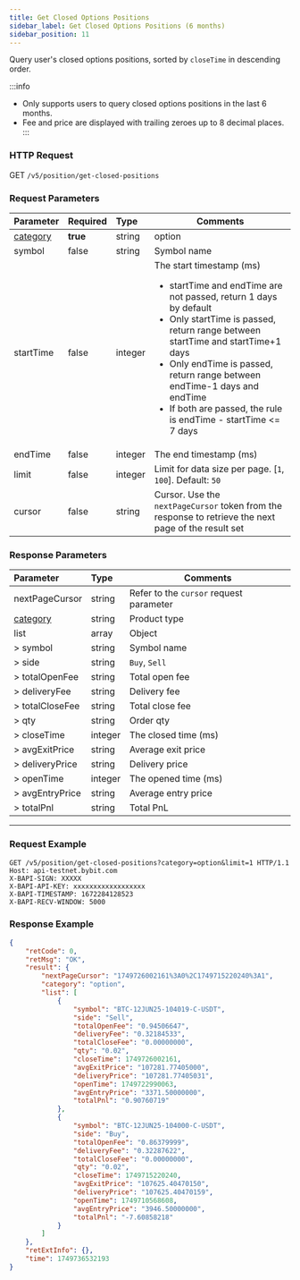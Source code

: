 ```yaml
---
title: Get Closed Options Positions
sidebar_label: Get Closed Options Positions (6 months)
sidebar_position: 11
---
```

Query user's closed options positions, sorted by `closeTime` in descending order.

:::info
* Only supports users to query closed options positions in the last 6 months.
* Fee and price are displayed with trailing zeroes up to 8 decimal places.
:::

### HTTP Request
GET `/v5/position/get-closed-positions`

### Request Parameters
| Parameter | Required | Type | Comments|
|:----- |:-------|:-----|------ |
|[category](../enum#category) |**true** |string |option |
|symbol |false |string |Symbol name|
|startTime |false |integer |The start timestamp (ms) <ul><li>startTime and endTime are not passed, return 1 days by default</li><li>Only startTime is passed, return range between startTime and startTime+1 days</li><li>Only endTime is passed, return range between endTime-1 days and endTime</li><li>If both are passed, the rule is endTime - startTime <= 7 days</li></ul>|
|endTime |false |integer |The end timestamp (ms)|
|limit |false |integer |Limit for data size per page. [`1`, `100`]. Default: `50`|
|cursor |false |string |Cursor. Use the `nextPageCursor` token from the response to retrieve the next page of the result set|

### Response Parameters
| Parameter | Type | Comments|
|:----- |:-----|----- |
|nextPageCursor |string |Refer to the `cursor` request parameter |
| [category](../enum#category) | string  | Product type |
|list |array |Object |
|> symbol |string |Symbol name |
|> side |string |`Buy`, `Sell` |
|> totalOpenFee |string |Total open fee |
|> deliveryFee |string |Delivery fee |
|> totalCloseFee |string |Total close fee |
|> qty |string |Order qty |
|> closeTime |integer |The closed time (ms) |
|> avgExitPrice |string |Average exit price |
|> deliveryPrice |string |Delivery price |
|> openTime |integer |The opened time (ms) |
|> avgEntryPrice |string |Average entry price |
|> totalPnl |string |Total PnL |

---

### Request Example

<Tabs groupId="programming-languages">
<TabItem value="http" label="HTTP">

```http
GET /v5/position/get-closed-positions?category=option&limit=1 HTTP/1.1
Host: api-testnet.bybit.com
X-BAPI-SIGN: XXXXX
X-BAPI-API-KEY: xxxxxxxxxxxxxxxxxx
X-BAPI-TIMESTAMP: 1672284128523
X-BAPI-RECV-WINDOW: 5000
```

</TabItem>
</Tabs>

### Response Example

```json
{
    "retCode": 0,
    "retMsg": "OK",
    "result": {
        "nextPageCursor": "1749726002161%3A0%2C1749715220240%3A1",
        "category": "option",
        "list": [
            {
                "symbol": "BTC-12JUN25-104019-C-USDT",
                "side": "Sell",
                "totalOpenFee": "0.94506647",
                "deliveryFee": "0.32184533",
                "totalCloseFee": "0.00000000",
                "qty": "0.02",
                "closeTime": 1749726002161,
                "avgExitPrice": "107281.77405000",
                "deliveryPrice": "107281.77405031",
                "openTime": 1749722990063,
                "avgEntryPrice": "3371.50000000",
                "totalPnl": "0.90760719"
            },
            {
                "symbol": "BTC-12JUN25-104000-C-USDT",
                "side": "Buy",
                "totalOpenFee": "0.86379999",
                "deliveryFee": "0.32287622",
                "totalCloseFee": "0.00000000",
                "qty": "0.02",
                "closeTime": 1749715220240,
                "avgExitPrice": "107625.40470150",
                "deliveryPrice": "107625.40470159",
                "openTime": 1749710568608,
                "avgEntryPrice": "3946.50000000",
                "totalPnl": "-7.60858218"
            }
        ]
    },
    "retExtInfo": {},
    "time": 1749736532193
}
```
